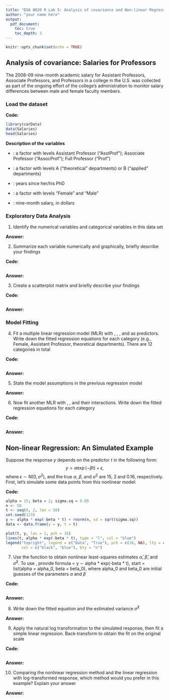 ```yaml
---
title: "DSA 8020 R Lab 5: Analysis of covariance and Non-linear Regression"
author: "your name here"
output:
  pdf_document:
    toc: true
    toc_depth: 3
---
```


```r
knitr::opts_chunk$set(echo = TRUE)
```


## Analysis of covariance: Salaries for Professors

The 2008-09 nine-month academic salary for Assistant Professors, Associate Professors, and Professors in a college in the U.S. was collected as part of the ongoing effort of the college's administration to monitor salary differences between male and female faculty members.

### Load the dataset

**Code:**

```r
library(carData)
data(Salaries)
head(Salaries)
```

**Description of the variables**

* \texttt{rank}: a factor with levels Assistant Professor ("AsstProf"); Associate Professor ("AssocProf"); Full Professor ("Prof")

* \texttt{discipline}: a factor with levels A ("theoretical" departments) or B ("applied" departments)

* \texttt{yrs.since.phd}: years since her/his PhD

* \texttt{sex}: a factor with levels "Female" and "Male"

* \texttt{salary}: nine-month salary, in dollars

### Exploratory Data Analysis

1. Identify the numerical variables and categorical variables in this data set

**Answer:**

2. Summarize each variable numerically and graphically, briefly describe your findings

**Code:**

```r

```

**Answer:**

3. Create a scatterplot matrix and briefly describe your findings

**Code:**

```r

```

**Answer:**

### Model Fitting

4. Fit a multiple linear regression model (MLR) with \texttt{yrs.since.phd}, \texttt{discipline}, \texttt{rank}, and \texttt{sex} as predictors. Write down the fitted regression equations for each category (e.g., Female, Assistant Professor, theoretical departments). There are 12 categories in total

**Code:**

```r

```

**Answer:**

5. State the model assumptions in the previous regression model


**Answer:**

6. Now fit another MLR with \texttt{yrs.since.phd}, \texttt{discipline}, \texttt{sex} and their interactions. Write down the fitted regression equations for each category

**Code:**

```r

```

**Answer:**

## Non-linear Regression: An Simulated Example

Suppose the response $y$ depends on the predictor $t$ in the following form:
$$y = \alpha \exp(-\beta t) + \epsilon,$$
where $\epsilon \sim \mathrm{N}(0, \sigma^2)$, and the true $\alpha$, $\beta$, and $\sigma^2$
are 15, 2 and 0.16, respectively. First, let's simulate some data points from this nonlinear model:

**Code:**

```r
alpha = 15; beta = 2; sigma.sq = 0.09
n <- 50
t <- seq(0, 2, len = 50)
set.seed(123)
y <- alpha * exp(-beta * t) + rnorm(n, sd = sqrt(sigma.sq))
data <- data.frame(y = y, t = t)

plot(t, y, las = 1, pch = 16)
lines(t, alpha * exp(-beta * t), type = "l", col = "blue")
legend("topright", legend = c("Data", "True"), pch = c(16, NA), lty = c(NA, 1),
       col = c("black", "blue"), bty = "n")
```

7. Use the \texttt{nls} function to obtain nonlinear least-squares estimates $\hat{\alpha}$, $\hat{\beta}$, and $\hat{\sigma}^2$. To use \texttt{nls}, provide formula = y $\sim$ alpha * exp(-beta * t), start = list(alpha = alpha_0, beta = beta_0), where alpha_0 and  beta_0 are initial guesses of the parameters $\alpha$ and $\beta$


**Code:**

```r

```

**Answer:**

8. Write down the fitted equation and the estimated variance $\hat{\sigma}^2$  

**Answer:**

9. Apply the natural log transformation to the simulated response, then fit a simple linear regression. Back-transform to obtain the fit on the original scale

**Code:**

```r

```

**Answer:**

10. Comparing the nonlinear regression method and the linear regression with log-transformed response, which method would you prefer in this example? Explain your answer

**Answer:**

